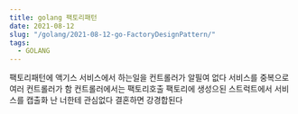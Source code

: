 ```yaml
---
title: golang 팩토리패턴
date: 2021-08-12
slug: "/golang/2021-08-12-go-FactoryDesignPattern/"
tags:
  - GOLANG
---
```



팩토리패턴에 액기스
서비스에서 하는일을 컨트롤러가 알필여 없다
서비스를 중복으로 여러 컨트롤러가 함
컨트롤러에서는 팩토리호출
팩토리에 생성으된 스트럭트에서 서비스를
캡출화
난 너한테 관심없다 결혼하면 강경합된다




